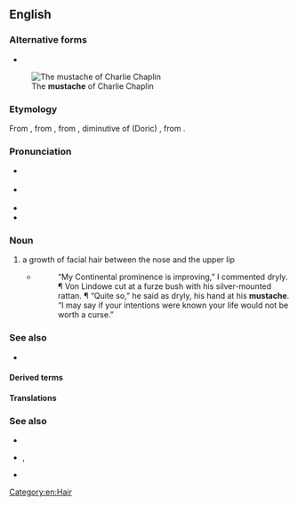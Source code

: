 ==English==

===Alternative forms===
* {{alter|en|moustache||Commonwealth English}}
[[File:DieFilmwoche1928 6.png|thumb|The '''mustache''' of Charlie Chaplin]]

===Etymology===
From {{der|en|fr|moustache}}, from {{der|en|it|mostaccio}}, from {{der|en|gkm|μουστάκιον}}, diminutive of (Doric) {{der|en|grc|μύσταξ|t=upper lip}}, from {{der|en|ine-pro|*mendʰ-|t=to chew}}.

===Pronunciation===
* {{a|US|CA}} {{IPA|en|/ˈmʌstæʃ/}}
* {{a|RP|AU|NZ}} {{IPA|en|/məsˈtɑːʃ/}}
* {{audio|en|En-us-mustache.ogg|Audio (US)}}
* {{rhymes|en|æʃ}}

===Noun===
{{en-noun}}

# a growth of facial hair between the nose and the upper lip
#* {{RQ:Frgsn Zlnstn|IV}}
#*: “My Continental prominence is improving,” I commented dryly. ¶ Von Lindowe cut at a furze bush with his silver-mounted rattan. ¶ “Quite so,” he said as dryly, his hand at his '''mustache'''. “I may say if your intentions were known your life would not be worth a curse.”

===See also===
* {{l|en|mustachio}}

====Derived terms====
{{der4|en
|Charlie Chaplin mustache
|Fu Manchu mustache
|handlebar mustache
|Hitler mustache
|molestache
|mustache ride
|[[stache]], [['stache]]
|[[tache]], [['tache]]
|toothbrush mustache
|Zapata mustache}}

====Translations====
{{trans-see|moustache}}

===See also===
* {{l|en|beard}}
* {{l|en|sideburn}}, {{l|en|sideboard}}
* {{l|en|whisker}}

[[Category:en:Hair]]